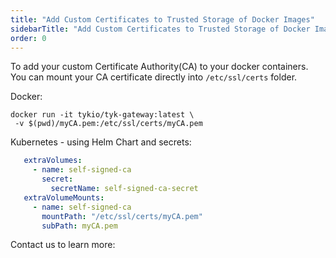 ```yaml
---
title: "Add Custom Certificates to Trusted Storage of Docker Images"
sidebarTitle: "Add Custom Certificates to Trusted Storage of Docker Images"
order: 0
---
```



To add your custom Certificate Authority(CA) to your docker containers. You can mount your CA certificate directly into `/etc/ssl/certs` folder.

Docker: 
```{.copyWrapper}
docker run -it tykio/tyk-gateway:latest \
 -v $(pwd)/myCA.pem:/etc/ssl/certs/myCA.pem
```

Kubernetes - using Helm Chart and secrets:
```yaml
   extraVolumes: 
     - name: self-signed-ca
       secret:
         secretName: self-signed-ca-secret
   extraVolumeMounts: 
     - name: self-signed-ca
       mountPath: "/etc/ssl/certs/myCA.pem"
       subPath: myCA.pem
```

Contact us to learn more:

<ButtonLeft href="https://tyk.io/contact/" color="green" content="Contact us" />
